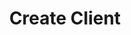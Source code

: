 ---
title: 'Create Client'
openapi: 'POST /client/create/{company_slug}/'
'og:sitename': 'Hierarch.io - Help Center'
'og:title': 'Create Client | Hierarch.io Help Center'
'og:logo': '/logo/logo-text-dark.png'
'og:image': '/images/help-center-banner.png'
'twitter:title': 'Create Client | Hierarch.io Help Center'
'twitter:image': '/images/help-center-banner.png'
---